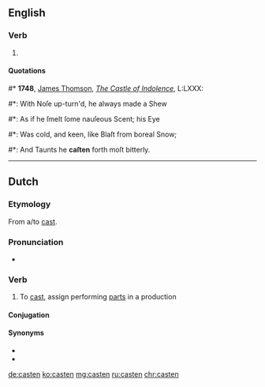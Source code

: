 ==English==

===Verb===
{{head|en|past participle}}

# {{label|en|archaic|poetic}} {{past participle of|cast|lang=en|nocat=1}}

====Quotations====
<!--appears to be simple past tense, not past participle in this quotation-->
#* '''1748''', [[w:James Thomson (poet)|James Thomson]], ''[[s:The Castle of Indolence|The Castle of Indolence]]'', L:LXXX:
#*: With Noſe up-turn'd, he always made a Shew
#*: As if he ſmelt ſome nauſeous Scent; his Eye
#*: Was cold, and keen, like Blaſt from boreal Snow;
#*: And Taunts he '''caſten''' forth moſt bitterly.

----

==Dutch==

===Etymology===
From {{etyl|en|nl}} a/to [[cast]].

===Pronunciation===
* {{audio|Nl-casten.ogg|Audio|lang=nl}}

===Verb===
{{nl-verb|castte|gecast}}

# To [[cast]], assign performing [[parts]] in a production

====Conjugation====
{{nl-conj-wk|cast}}

====Synonyms====
* {{l|nl|casting}}
* {{l|nl|rolverdeling}}

[[de:casten]]
[[ko:casten]]
[[mg:casten]]
[[ru:casten]]
[[chr:casten]]